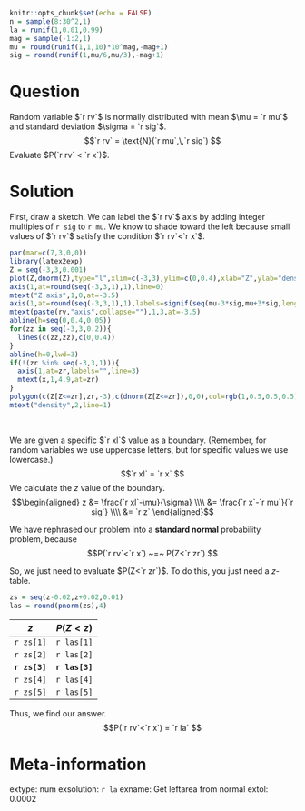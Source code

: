 ```r
knitr::opts_chunk$set(echo = FALSE)
n = sample(8:30^2,1)
la = runif(1,0.01,0.99)
mag = sample(-1:2,1)
mu = round(runif(1,1,10)*10^mag,-mag+1)
sig = round(runif(1,mu/6,mu/3),-mag+1)
```

Question
========
Random variable $`r rv`$ is normally distributed with mean $\mu = `r mu`$ and standard deviation $\sigma = `r sig`$.
$$`r rv` = \text{N}(`r mu`,\,`r sig`) $$
Evaluate $P(`r rv` < `r x`)$.


Solution
========
First, draw a sketch. We can label the $`r rv`$ axis by adding integer multiples of `r sig` to `r mu`. We know to shade toward the left because small values of $`r rv`$ satisfy the condition $`r rv`<`r x`$.

```r
par(mar=c(7,3,0,0))
library(latex2exp)
Z = seq(-3,3,0.001)
plot(Z,dnorm(Z),type="l",xlim=c(-3,3),ylim=c(0,0.4),xlab="Z",ylab="density",axes=F,ann=F,lwd=3)
axis(1,at=round(seq(-3,3,1),1),line=0)
mtext("Z axis",1,0,at=-3.5)
axis(1,at=round(seq(-3,3,1),1),labels=signif(seq(mu-3*sig,mu+3*sig,length.out=7),3),line=3)
mtext(paste(rv,"axis",collapse=""),1,3,at=-3.5)
abline(h=seq(0,0.4,0.05))
for(zz in seq(-3,3,0.2)){
  lines(c(zz,zz),c(0,0.4))
}
abline(h=0,lwd=3)
if(!(zr %in% seq(-3,3,1))){
  axis(1,at=zr,labels="",line=3)
  mtext(x,1,4.9,at=zr)
}
polygon(c(Z[Z<=zr],zr,-3),c(dnorm(Z[Z<=zr]),0,0),col=rgb(1,0.5,0.5,0.5))
mtext("density",2,line=1)
```
\


We are given a specific $`r xl`$ value as a boundary. (Remember, for random variables we use uppercase letters, but for specific values we use lowercase.)
$$`r xl` = `r x` $$
We calculate the $z$ value of the boundary.
$$\begin{aligned}
z &= \frac{`r xl`-\mu}{\sigma} \\\\
&= \frac{`r x`-`r mu`}{`r sig`} \\\\
&= `r z`
\end{aligned}$$

We have rephrased our problem into a **standard normal** probability problem, because
$$P(`r rv`<`r x`) ~=~ P(Z<`r zr`) $$

So, we just need to evaluate $P(Z<`r zr`)$. To do this, you just need a $z$-table.
```r
zs = seq(z-0.02,z+0.02,0.01)
las = round(pnorm(zs),4)
```

| $z$ | $P(Z<z)$ |
|:---:|:---:|
| `r zs[1]` | `r las[1]` |
| `r zs[2]` | `r las[2]` |
| **`r zs[3]`** | **`r las[3]`** |
| `r zs[4]` | `r las[4]` |
| `r zs[5]` | `r las[5]` |


Thus, we find our answer.
$$P(`r rv`<`r x`) = `r la` $$



















Meta-information
================
extype: num
exsolution: `r la`
exname: Get leftarea from normal
extol: 0.0002
